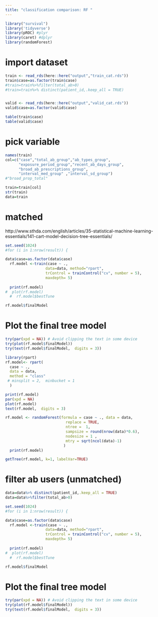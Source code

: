 ```yaml
---
title: "classification comparison: RF "
---
```


```r
library("survival")
library('tidyverse')
library(pROC) #plyr
library(caret) #dplyr
library(randomForest)
```

# import dataset
```r
train <- read_rds(here::here("output","train_cat.rds"))
train$case=as.factor(train$case)
#train=train%>%filter(total_ab>0)
#train=train%>% distinct(patient_id,.keep_all = TRUE)


valid <- read_rds(here::here("output","valid_cat.rds"))
valid$case=as.factor(valid$case)

table(train$case)
table(valid$case)
```



# pick variable
```r
names(train)
col=c("case","total_ab_group","ab_types_group",
      "exposure_period_group","recent_ab_days_group",
      "broad_ab_prescriptions_group",
      "interval_med_group" ,"interval_sd_group")
#"broad_prop_total"

train=train[col]
str(train)
data=train
```

# matched 
http://www.sthda.com/english/articles/35-statistical-machine-learning-essentials/141-cart-model-decision-tree-essentials/
```r
set.seed(1024)
#for (i in 1:nrow(result)) {

data$case=as.factor(data$case)  
  rf.model <-train(case ~ ., 
                  data=data, method="rpart",
                  trControl = trainControl("cv", number = 5),
                  maxdepth= 5)
  
  print(rf.model)
#  plot(rf.model)
  #  rf.model$bestTune
```


```r
rf.model$finalModel
```

# Plot the final tree model
```r


try(par(xpd = NA)) # Avoid clipping the text in some device
try(plot(rf.model$finalModel))
try(text(rf.model$finalModel,  digits = 3))

```


```r
library(rpart)
rf.model<- rpart(
  case ~ ., 
  data = data, 
  method = "class"
 # minsplit = 2,  minbucket = 1
  )

print(rf.model)
par(xpd = NA)
plot(rf.model)
text(rf.model,  digits = 3)
```


```r
rf.model <- randomForest(formula = case ~ ., data = data, 
                           replace = TRUE,
                           ntree =  1,
                           sampsize = round(nrow(data)*0.6),
                           nodesize = 1 ,
                           mtry = sqrt(ncol(data)-1)
                          )
  print(rf.model)
```


```r
getTree(rf.model, k=1, labelVar=TRUE)


```


# filter ab users (unmatched)
```r
data=data%>% distinct(patient_id,.keep_all = TRUE)
data=data%>%filter(total_ab>0)
```

```r
set.seed(1024)
#for (i in 1:nrow(result)) {

data$case=as.factor(data$case)  
  rf.model <-train(case ~ ., 
                  data=data, method="rpart",
                  trControl = trainControl("cv", number = 5),
                  maxdepth= 5)
  
  print(rf.model)
#  plot(rf.model)
  #  rf.model$bestTune
```


```r
rf.model$finalModel
```

# Plot the final tree model
```r
try(par(xpd = NA)) # Avoid clipping the text in some device
try(plot(rf.model$finalModel))
try(text(rf.model$finalModel,  digits = 3))
```
